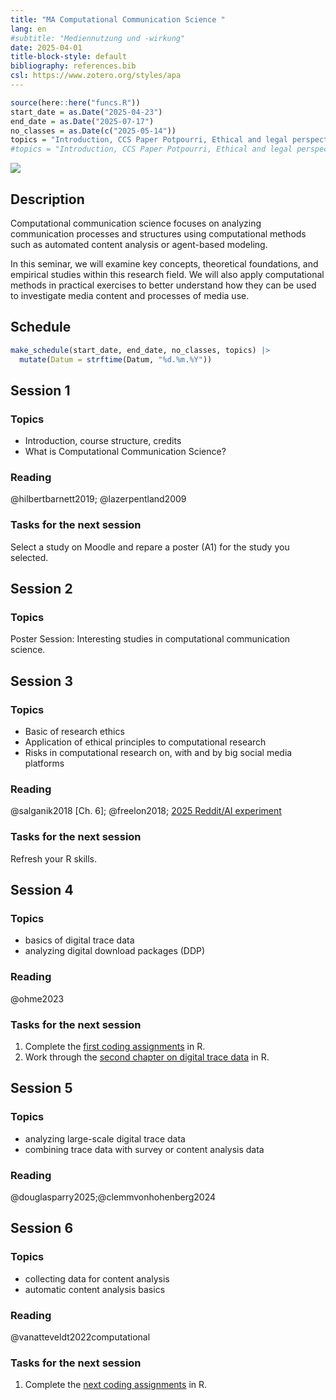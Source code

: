 ```yaml
---
title: "MA Computational Communication Science "
lang: en 
#subtitle: "Mediennutzung und -wirkung"
date: 2025-04-01
title-block-style: default
bibliography: references.bib
csl: https://www.zotero.org/styles/apa
---
```


```r
source(here::here("funcs.R"))
start_date = as.Date("2025-04-23")
end_date = as.Date("2025-07-17")
no_classes = as.Date(c("2025-05-14"))
topics = "Introduction, CCS Paper Potpourri, Ethical and legal perspectives, Digital trace data, Digital trace data, Automatic content analysis, Automatic content analysis, Automatic content analysis, Automatic content analysis, Simulation and computational experiments, Simulation and computational experiments,  Q & A" |> str_split_1(", ") |> str_squish()
#topics = "Introduction, CCS Paper Potpourri, Ethical and legal perspectives, Digital traces - data collection, Digital traces - data analysis, Computational content analysis - data collection, Computational content analysis - unsupervised approaches, Computational content analysis - supervised approaches, Computational content analysis - multimodal content, Agent-based modeling, Computational experiments,  Q & A" |> str_split_1(", ") |> str_squish()
```

![](images/ccs_title.jpg)

## Description

Computational communication science focuses on analyzing communication processes and structures using computational methods such as automated content analysis or agent-based modeling.

In this seminar, we will examine key concepts, theoretical foundations, and empirical studies within this research field. We will also apply computational methods in practical exercises to better understand how they can be used to investigate media content and processes of media use.

## Schedule

```r
make_schedule(start_date, end_date, no_classes, topics) |> 
  mutate(Datum = strftime(Datum, "%d.%m.%Y"))
```

## Session 1 <a class="bi bi-easel-fill" href="slides.html#/s1" alt="Slides"></a> {#1}

### Topics

-   Introduction, course structure, credits
-   What is Computational Communication Science?

### Reading

@hilbertbarnett2019; @lazerpentland2009

### Tasks for the next session

Select a study on Moodle and repare a poster (A1) for the study you selected.

## Session 2 <a class="bi bi-easel-fill" href="slides.html#/s2" alt="Slides"></a> {#2}

### Topics

Poster Session: Interesting studies in computational communication science.


## Session 3 <a class="bi bi-easel-fill" href="slides.html#/s3" alt="Slides"></a> {#3}

### Topics

-   Basic of research ethics
-   Application of ethical principles to computational research
- Risks in computational research on, with and by big social media platforms

### Reading

@salganik2018 [Ch. 6]; @freelon2018; [2025 Reddit/AI experiment](https://retractionwatch.com/2025/04/28/experiment-using-ai-generated-posts-on-reddit-draws-fire-for-ethics-concerns/)

### Tasks for the next session

Refresh your R skills.


## Session 4 <a class="bi bi-easel-fill" href="slides.html#/s4" alt="Slides"></a> {#4}

### Topics

- basics of digital trace data
- analyzing digital download packages (DDP)

### Reading

@ohme2023


### Tasks for the next session

1. Complete the [first coding assignments](https://stats.ifp.uni-mainz.de/ma-ccs/individual-trace-data.html) in R. 
2. Work through the [second chapter on digital trace data](https://stats.ifp.uni-mainz.de/ma-ccs/aggregate-trace-data.html) in R.

## Session 5 <a class="bi bi-easel-fill" href="slides.html#/s5" alt="Slides"></a> {#5}

### Topics

- analyzing large-scale digital trace data
- combining trace data with survey or content analysis data

### Reading

@douglasparry2025;@clemmvonhohenberg2024


## Session 6 <a class="bi bi-easel-fill" href="slides.html#/s6" alt="Slides"></a> {#6}

### Topics

- collecting data for content analysis
- automatic content analysis basics

### Reading

@vanatteveldt2022computational

### Tasks for the next session

1. Complete the [next coding assignments](https://stats.ifp.uni-mainz.de/ma-ccs/content-data.html) in R. 